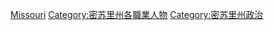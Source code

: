 [[Category:美國各州政治人物|Missouri]]
[[Category:密苏里州各職業人物|Category:密苏里州各職業人物]]
[[Category:密苏里州政治|Category:密苏里州政治]]